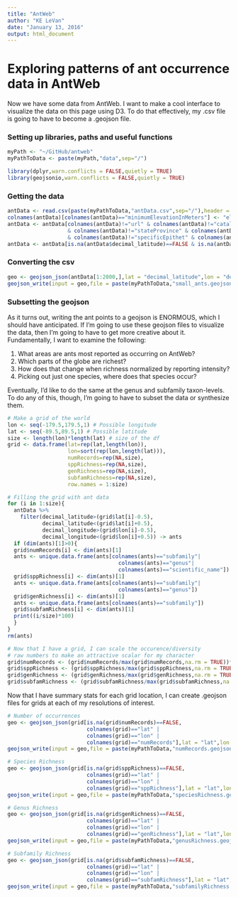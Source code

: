 ```yaml
---
title: "AntWeb"
author: "KE LeVan"
date: "January 13, 2016"
output: html_document
---
```


# Exploring patterns of ant occurrence data in AntWeb
Now we have some data from AntWeb. I want to make a cool interface to visualize the data on this page using D3. To do that effectively, my .csv file is going to have to become a .geojson file.

### Setting up libraries, paths and useful functions
```r
myPath <- "~/GitHub/antweb"
myPathToData <- paste(myPath,"data",sep="/")

library(dplyr,warn.conflicts = FALSE,quietly = TRUE)
library(geojsonio,warn.conflicts = FALSE,quietly = TRUE)
```

### Getting the data
```r
antData <- read.csv(paste(myPathToData,"antData.csv",sep="/"),header = TRUE,stringsAsFactors = FALSE)
colnames(antData)[colnames(antData)=="minimumElevationInMeters"] <- "elevation"
antData <- antData[colnames(antData)!="url" & colnames(antData)!="catalogNumber" & colnames(antData)!="typeStatus" 
                   & colnames(antData)!="stateProvince" & colnames(antData)!="dateIdentified" 
                   & colnames(antData)!="specificEpithet" & colnames(antData)!="geojson.type"]
antData <- antData[is.na(antData$decimal_latitude)==FALSE & is.na(antData$decimal_longitude)==FALSE,]

```

### Converting the csv
```r
geo <- geojson_json(antData[1:2000,],lat = "decimal_latitude",lon = "decimal_longitude")
geojson_write(input = geo,file = paste(myPathToData,"small_ants.geojson",sep="/"))
```

### Subsetting the geojson
As it turns out, writing the ant points to a geojson is ENORMOUS, which I should have anticipated. If I'm going to use these geojson files to visualize the data, then I'm going to have to get more creative about it. Fundamentally, I want to examine the following:

1.  What areas are ants most reported as occurring on AntWeb? 
1.  Which parts of the globe are richest?
1.  How does that change when richness normalized by reporting intensity?
1.  Picking out just one species, where does that species occur?

Eventually, I'd like to do the same at the genus and subfamily taxon-levels. To do any of this, though, I'm going to have to subset the data or synthesize them.
```r
# Make a grid of the world
lon <- seq(-179.5,179.5,1) # Possible longitude
lat <- seq(-89.5,89.5,1) # Possible latitude
size <- length(lon)*length(lat) # size of the df
grid <- data.frame(lat=rep(lat,length(lon)),
                   lon=sort(rep(lon,length(lat))),
                   numRecords=rep(NA,size),
                   sppRichness=rep(NA,size),
                   genRichness=rep(NA,size),
                   subfamRichness=rep(NA,size),
                   row.names = 1:size)

# Filling the grid with ant data
for (i in 1:size){
  antData %>% 
    filter(decimal_latitude>(grid$lat[i]-0.5),
           decimal_latitude<(grid$lat[i]+0.5),
           decimal_longitude>(grid$lon[i]-0.5),
           decimal_longitude<(grid$lon[i]+0.5)) -> ants
  if (dim(ants)[1]>0){
  grid$numRecords[i] <- dim(ants)[1]
  ants <- unique.data.frame(ants[colnames(ants)=="subfamily"|
                                   colnames(ants)=="genus"|
                                   colnames(ants)=="scientific_name"])
  grid$sppRichness[i] <- dim(ants)[1]
  ants <- unique.data.frame(ants[colnames(ants)=="subfamily"|
                                   colnames(ants)=="genus"])
  grid$genRichness[i] <- dim(ants)[1]
  ants <- unique.data.frame(ants[colnames(ants)=="subfamily"])
  grid$subfamRichness[i] <- dim(ants)[1]
  print((i/size)*100)
  }
}
rm(ants)

# Now that I have a grid, I can scale the occurence/diversity
# raw numbers to make an attractive scalar for my character 
grid$numRecords <- (grid$numRecords/max(grid$numRecords,na.rm = TRUE))*5
grid$sppRichness <- (grid$sppRichness/max(grid$sppRichness,na.rm = TRUE))*5
grid$genRichness <- (grid$genRichness/max(grid$genRichness,na.rm = TRUE))*5
grid$subfamRichness <- (grid$subfamRichness/max(grid$subfamRichness,na.rm = TRUE))*5
```

Now that I have summary stats for each grid location, I can create .geojson files for grids at each of my resolutions of interest.

```r
# Number of occurrences
geo <- geojson_json(grid[is.na(grid$numRecords)==FALSE,
                         colnames(grid)=="lat" |
                         colnames(grid)=="lon" |
                         colnames(grid)=="numRecords"],lat = "lat",lon = "lon")
geojson_write(input = geo,file = paste(myPathToData,"numRecords.geojson",sep="/"))

# Species Richness
geo <- geojson_json(grid[is.na(grid$sppRichness)==FALSE,
                         colnames(grid)=="lat" |
                         colnames(grid)=="lon" |
                         colnames(grid)=="sppRichness"],lat = "lat",lon = "lon")
geojson_write(input = geo,file = paste(myPathToData,"speciesRichness.geojson",sep="/"))

# Genus Richness
geo <- geojson_json(grid[is.na(grid$genRichness)==FALSE,
                         colnames(grid)=="lat" |
                         colnames(grid)=="lon" |
                         colnames(grid)=="genRichness"],lat = "lat",lon = "lon")
geojson_write(input = geo,file = paste(myPathToData,"genusRichness.geojson",sep="/"))

# Subfamily Richness
geo <- geojson_json(grid[is.na(grid$subfamRichness)==FALSE,
                         colnames(grid)=="lat" |
                         colnames(grid)=="lon" |
                         colnames(grid)=="subfamRichness"],lat = "lat",lon = "lon")
geojson_write(input = geo,file = paste(myPathToData,"subfamilyRichness.geojson",sep="/"))
```